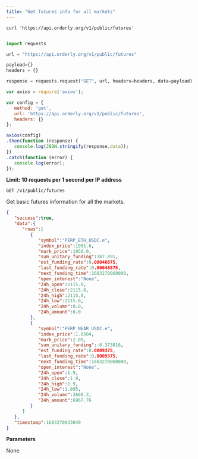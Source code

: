 ```yaml
---
title: "Get futures info for all markets"
---
```


<RequestExample>

```shell
curl 'https://api.orderly.org/v1/public/futures'
```

```java

```

```python
import requests

url = "https://api.orderly.org/v1/public/futures"

payload={}
headers = {}

response = requests.request("GET", url, headers=headers, data=payload)
```

```javascript
var axios = require('axios');

var config = {
   method: 'get',
   url: 'https://api.orderly.org/v1/public/futures',
   headers: {}
};

axios(config)
.then(function (response) {
   console.log(JSON.stringify(response.data));
})
.catch(function (error) {
   console.log(error);
});

```
</RequestExample>

**Limit: 10 requests per 1 second per IP address**

`GET /v1/public/futures`

Get basic futures information for all the markets.

<ResponseExample>

```json Response
{
   "success":true,
   "data":{
      "rows":[
         {
            "symbol":"PERP_ETH_USDC.e",
            "index_price":1901.6,
            "mark_price":1950.0,
            "sum_unitary_funding":387.891,
            "est_funding_rate":0.00046875,
            "last_funding_rate":0.00046875,
            "next_funding_time":1683270060000,
            "open_interest":"None",
            "24h_open":2115.0,
            "24h_close":2115.0,
            "24h_high":2115.0,
            "24h_low":2115.0,
            "24h_volumn":0.0,
            "24h_amount":0.0
         },
         {
            "symbol":"PERP_NEAR_USDC.e",
            "index_price":1.8504,
            "mark_price":2.05,
            "sum_unitary_funding":-6.373816,
            "est_funding_rate":0.0009375,
            "last_funding_rate":0.0009375,
            "next_funding_time":1683270060000,
            "open_interest":"None",
            "24h_open":1.9,
            "24h_close":1.9,
            "24h_high":1.9,
            "24h_low":1.895,
            "24h_volumn":3668.3,
            "24h_amount":6967.76
         }
      ]
   },
   "timestamp":1683270033049
}
```
</ResponseExample>

**Parameters**

None                   
